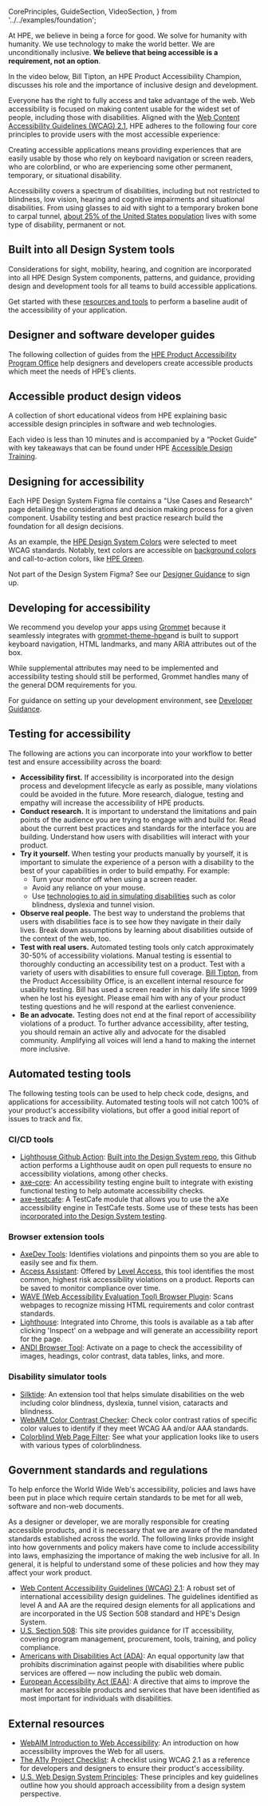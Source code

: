   CorePrinciples,
  GuideSection,
  VideoSection,
} from '../../examples/foundation';


At HPE, we believe in being a force for good. We solve for humanity with humanity. We use technology to make the world better. We are unconditionally inclusive. **We believe that being accessible is a requirement, not an option**.

In the video below, Bill Tipton, an HPE Product Accessibility Champion, discusses his role and the importance of inclusive design and development.

<AccessVideo />

Everyone has the right to fully access and take advantage of the web. Web accessibility is focused on making content usable for the widest set of people, including those with disabilities. Aligned with the [Web Content Accessibility Guidelines (WCAG) 2.1](https://www.w3.org/TR/WCAG21/), HPE adheres to the following four core principles to provide users with the most accessible experience:

<CorePrinciples />

Creating accessible applications means providing experiences that are easily usable by those who rely on keyboard navigation or screen readers, who are colorblind, or who are experiencing some other permanent, temporary, or situational disability.

Accessibility covers a spectrum of disabilities, including but not restricted to blindness, low vision, hearing and cognitive impairments and situational disabilities. From using glasses to aid with sight to a temporary broken bone to carpal tunnel, [about 25% of the United States population](https://www.cdc.gov/ncbddd/disabilityandhealth/infographic-disability-impacts-all.html) lives with some type of disability, permanent or not.

## Built into all Design System tools

Considerations for sight, mobility, hearing, and cognition are incorporated
into all HPE Design System components, patterns, and guidance, providing
design and development tools for all teams to build accessible applications.

Get started with these [resources and tools](#automated-testing-tools) to perform a
baseline audit of the accessibility of your application.

## Designer and software developer guides

The following collection of guides from the [HPE Product Accessibility Program Office](https://hpe.sharepoint.com/sites/F5/CTO/Office/Accessibility/Pages/index.aspx) help designers and developers create accessible products which meet the needs of HPE’s clients.

<GuideSection />

## Accessible product design videos

A collection of short educational videos from HPE explaining basic accessible design principles in software and web technologies.

Each video is less than 10 minutes and is accompanied by a “Pocket Guide” with key takeaways that can be found under HPE [Accessible Design Training](https://hpe.sharepoint.com/sites/f5/cto/office/Accessibility/Pages/accessible-design-training.aspx).

<VideoSection />

## Designing for accessibility

Each HPE Design System Figma file contains a "Use Cases and Research" page detailing the considerations and decision making process for a given component. Usability testing and best practice research build the foundation for all design decisions.

As an example, the [HPE Design System Colors](/foundation/color) were selected to meet WCAG standards. Notably, text colors are accessible on [background colors](/foundation/color#background-colors) and call-to-action colors, like [HPE Green](/foundation/color#green-color-accessibility).

Not part of the Design System Figma? See our [Designer Guidance](/foundation/designer-guidance#setting-up-your-figma-account) to sign up.

## Developing for accessibility

We recommend you develop your apps using [Grommet](https://v2.grommet.io/)
because it seamlessly integrates with [grommet-theme-hpe](https://github.com/grommet/grommet-theme-hpe)and is built to support keyboard navigation, HTML landmarks, and many ARIA attributes out of the box.

While supplemental attributes may need to be implemented and accessibility testing should still be performed, Grommet handles many of the general DOM requirements for you.

For guidance on setting up your development environment, see [Developer Guidance](/foundation/developer-guidance).

## Testing for accessibility

The following are actions you can incorporate into your workflow to better test and ensure accessibility across the board:

- **Accessibility first.** If accessibility is incorporated into the design process and development lifecycle as early as possible, many violations could be avoided in the future. More research, dialogue, testing and empathy will increase the accessibility of HPE products.
- **Conduct research.** It is important to understand the limitations and pain points of the audience you are trying to engage with and build for. Read about the current best practices and standards for the interface you are building. Understand how users with disabilities will interact with your product.
- **Try it yourself.** When testing your products manually by yourself, it is important to simulate the experience of a person with a disability to the best of your capabilities in order to build empathy. For example:
  - Turn your monitor off when using a screen reader.
  - Avoid any reliance on your mouse.
  - Use [technologies to aid in simulating disabilities](#disability-simulator-tools) such as color blindness, dyslexia and tunnel vision.
- **Observe real people.** The best way to understand the problems that users with disabilities face is to see how they navigate in their daily lives. Break down assumptions by learning about disabilities outside of the context of the web, too.
- **Test with real users.** Automated testing tools only catch approximately 30-50% of accessibility violations. Manual testing is essential to thoroughly conducting an accessibility test on a product. Test with a variety of users with disabilities to ensure full coverage. [Bill Tipton](https://hpe.sharepoint.com/sites/f5/cto/office/Accessibility/Pages/bill-tipton-biography.aspx), from the Product Accessibility Office, is an excellent internal resource for usability testing. Bill has used a screen reader in his daily life since 1999 when he lost his eyesight. Please email him with any of your product testing questions and he will respond at the earliest convenience.
- **Be an advocate.** Testing does not end at the final report of accessibility violations of a product. To further advance accessibility, after testing, you should remain an active ally and advocate for the disabled community. Amplifying all voices will lend a hand to making the internet more inclusive.

## Automated testing tools

The following testing tools can be used to help check code, designs, and applications for accessibility. Automated testing tools will not catch 100% of your product's accessibility violations, but offer a good initial report of issues to track and fix.

### CI/CD tools

- [Lighthouse Github Action](https://github.com/jakejarvis/lighthouse-action): [Built into the Design System repo](https://github.com/grommet/hpe-design-system/blob/master/.github/workflows/main.yml), this Github action performs a Lighthouse audit on open pull requests to ensure no accessibility violations, among other checks.
- [axe-core](https://github.com/dequelabs/axe-core-npm/tree/develop/packages/react): An accessibility testing engine built to integrate with existing functional testing to help automate accessibility checks.
- [axe-testcafe](https://www.npmjs.com/package/axe-testcafe): A TestCafe module that allows you to use the aXe accessibility engine in TestCafe tests. Some use of these tests has been [incorporated into the Design System testing](https://github.com/grommet/hpe-design-system/blob/master/aries-site/src/tests/accessibility/axe.js).

### Browser extension tools

- [AxeDev Tools](https://chrome.google.com/webstore/detail/axe-devtools-web-accessib/lhdoppojpmngadmnindnejefpokejbdd?hl=en-US): Identifies violations and pinpoints them so you are able to easily see and fix them.
- [Access Assistant](https://chrome.google.com/webstore/detail/access-assistant/ojiighldhdmahfdnhfdebnpmlbiemdfm/related): Offered by [Level Access](https://www.levelaccess.com/), this tool identifies the most common, highest risk accessibility violations on a product. Reports can be saved to monitor compliance over time.
- [WAVE (Web Accessibility Evaluation Tool) Browser Plugin](https://wave.webaim.org/extension/): Scans webpages to recognize missing HTML requirements and color contrast standards.
- [Lighthouse](https://developers.google.com/web/tools/lighthouse): Integrated into Chrome, this tools is available as a tab after clicking 'Inspect' on a webpage and will generate an accessibility report for the page.
- [ANDI Browser Tool](https://www.ssa.gov/accessibility/andi/help/install.html): Activate on a page to check the accessibility of images, headings, color contrast, data tables, links, and more.

### Disability simulator tools

- [Silktide](https://silktide.com/resources/toolbar/): An extension tool that helps simulate disabilities on the web including color blindness, dyslexia, tunnel vision, cataracts and blindness.
- [WebAIM Color Contrast Checker](https://webaim.org/resources/contrastchecker/): Check color contrast ratios of specific color values to identify if they meet WCAG AA and/or AAA standards.
- [Colorblind Web Page Filter](https://www.toptal.com/designers/colorfilter/): See what your application looks like to users with various types of colorblindness.

## Government standards and regulations

To help enforce the World Wide Web's accessibility, policies and laws have been put in place which require certain standards to be met for all web, software and non-web documents.

As a designer or developer, we are morally responsible for creating accessible products, and it is necessary that we are aware of the mandated standards established across the world. The following links provide insight into how governments and policy makers have come to include accessibility into laws, emphasizing the importance of making the web inclusive for all. In general, it is helpful to understand some of these policies and how they may affect your work product.

- [Web Content Accessibility Guidelines (WCAG) 2.1](https://www.w3.org/TR/WCAG21/): A robust set of international accessibility design guidelines. The guidelines identified as level A and AA are the required design elements for all applications and are incorporated in the US Section 508 standard and HPE's Design System.
- [U.S. Section 508](https://www.section508.gov/): This site provides guidance for IT accessibility, covering program management, procurement, tools, training, and policy compliance.
- [Americans with Disabilities Act (ADA)](https://www.ada.gov/ada_intro.htm): An equal opportunity law that prohibits discrimination against people with disabilities where public services are offered — now including the public web domain.
- [European Accessibility Act (EAA)](https://ec.europa.eu/social/main.jsp?catId=1202): A directive that aims to improve the market for accessible products and services that have been identified as most important for individuals with disabilities.

## External resources

- [WebAIM Introduction to Web Accessibility](https://webaim.org/intro/): An introduction on how accessibility improves the Web for all users.
- [The A11y Project Checklist](https://www.a11yproject.com/checklist/): A checklist using WCAG 2.1 as a reference for developers and designers to ensure their product's accessibility.
- [U.S. Web Design System Principles](https://designsystem.digital.gov/design-principles/#embrace-accessibility): These principles and key guidelines outline how you should approach accessibility from a design system perspective.
